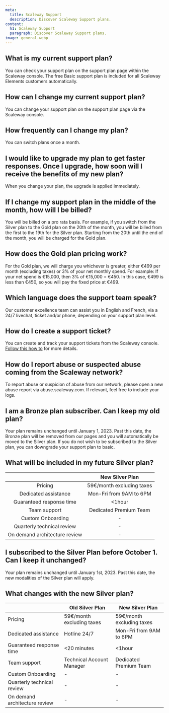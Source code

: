```yaml
---
meta:
  title: Scaleway Support 
  description: Discover Scaleway Support plans. 
content:
  h1: Scaleway Support 
  paragraph: Discover Scaleway Support plans.
image: general.webp
---
```


## What is my current support plan?
You can check your support plan on the support plan page within the Scaleway console. The free Basic support plan is included for all Scaleway Elements customers automatically.

## How can I change my current support plan?
You can change your support plan on the support plan page via the Scaleway console.

## How frequently can I change my plan? 
You can switch plans once a month.

## I would like to upgrade my plan to get faster responses. Once I upgrade, how soon will I receive the benefits of my new plan? 
When you change your plan, the upgrade is applied immediately.

## If I change my support plan in the middle of the month, how will I be billed?
You will be billed on a pro rata basis. For example, if you switch from the Silver plan to the Gold plan on the 20th of the month, you will be billed from the first to the 19th for the Silver plan. Starting from the 20th until the end of the month, you will be charged for the Gold plan.

## How does the Gold plan pricing work?
For the Gold plan, we will charge you whichever is greater, either €499 per month (excluding taxes) or 3% of your net monthly spend. For example: If your net spend is €15,000, then 3% of €15,000 = €450. In this case, €499 is less than €450, so you will pay the fixed price at €499.

## Which language does the support team speak?
Our customer excellence team can assist you in English and French, via a 24/7 livechat, ticket and/or phone, depending on your support plan level.

## How do I create a support ticket?
You can create and track your support tickets from the Scaleway console. [Follow this how to](/console/my-account/how-to/open-a-support-ticket/) for more details. 

## How do I report abuse or suspected abuse coming from the Scaleway network?
To report abuse or suspicion of abuse from our network, please open a new abuse report via abuse.scaleway.com. If relevant, feel free to include your logs.

## I am a Bronze plan subscriber. Can I keep my old plan? 
Your plan remains unchanged until January 1, 2023. Past this date, the Bronze plan will be removed from our pages and you will automatically be moved to the Silver plan. If you do not wish to be subscribed to the Silver plan, you can downgrade your support plan to basic. 

## What will be included in my future Silver plan?

| | New Silver Plan |
:--: | :--: |
| Pricing | 59€/month excluding taxes |
| Dedicated assistance | Mon-Fri from 9AM to 6PM |
| Guaranteed response time | <1hour |
| Team support | Dedicated Premium Team |
| Custom Onboarding | - |
| Quarterly technical review | - |
| On demand architecture review | - |


## I subscribed to the Silver Plan before October 1. Can I keep it unchanged?  

Your plan remains unchanged until January 1st, 2023. Past this date, the new modalities of the Silver plan will apply.

## What changes with the new Silver plan?
|  | Old Silver Plan         | New Silver Plan |
| ------------ | ------------------- | ------ |
| Pricing        | 59€/month excluding taxes | 59€/month excluding taxes    |
| Dedicated assistance    | Hotline 24/7      | Mon-Fri from 9AM to 6PM    |
| Guaranteed response time    | <20 minutes        | <1hour    |
| Team support    | Technical Account Manager        | Dedicated Premium Team    |
| Custom Onboarding    | -        | -     |
| Quarterly technical review    | -        | -    |
| On demand architecture review     | -      | -    |



